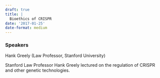 ```yaml
---
draft: true 
title: |
  Bioethics of CRISPR
date: '2017-01-25'
date-format: medium 
---
```



### Speakers  
Hank Greely (Law Professor, Stanford University)

Stanford Law Professor Hank Greely lectured on the regulation of CRISPR and other genetic technologies.


